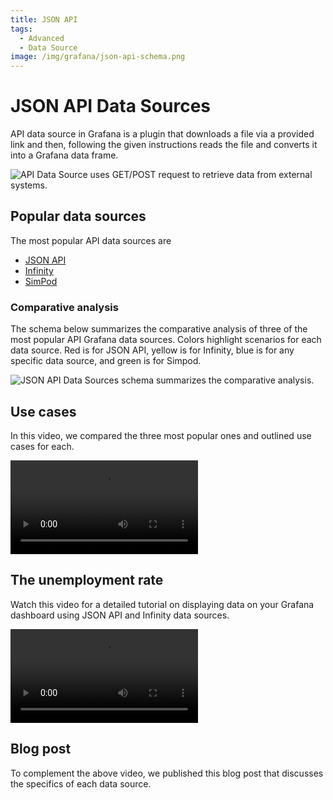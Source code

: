 ```yaml
---
title: JSON API
tags:
  - Advanced
  - Data Source
image: /img/grafana/json-api-schema.png
---
```



# JSON API Data Sources

API data source in Grafana is a plugin that downloads a file via a provided link and then, following the given instructions reads the file and converts it into a Grafana data frame.

<Image
  title="API Data Source uses GET/POST request to retrieve data from external systems."
  src="/img/grafana/api-concept.png"
/>

## Popular data sources

The most popular API data sources are

- [JSON API](https://grafana.com/grafana/plugins/marcusolsson-json-datasource/)
- [Infinity](https://grafana.com/grafana/plugins/yesoreyeram-infinity-datasource/)
- [SimPod](https://grafana.com/grafana/plugins/simpod-json-datasource/)

### Comparative analysis

The schema below summarizes the comparative analysis of three of the most popular API Grafana data sources. Colors highlight scenarios for each data source. Red is for JSON API, yellow is for Infinity, blue is for any specific data source, and green is for Simpod.

<Image
  title="JSON API Data Sources schema summarizes the comparative analysis."
  src="/img/grafana/json-api-schema.png"
/>

## Use cases

In this video, we compared the three most popular ones and outlined use cases for each.

<Video
  src="https://www.youtube.com/embed/h1Mx4UvtKGY"
  title="JSON API, Infinity, Simpod compared."
/>

## The unemployment rate

Watch this video for a detailed tutorial on displaying data on your Grafana dashboard using JSON API and Infinity data sources.

<Video
  src="https://www.youtube.com/embed/B4Uj1n4Cr88"
  title="How to use JSON Data Sources for Grafana."
/>

## Blog post

To complement the above video, we published this blog post that discusses the specifics of each data source.

<BlogPost
  href="/blog/json-api-data-sources-in-grafana-20230104"
  title="JSON API Data sources in Grafana."
  src="/img/blog/2023-01-04-json-api-data-sources/banner.png"
/>
